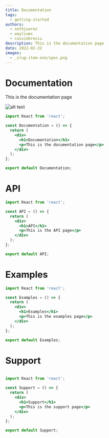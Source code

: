 ```yaml
---
title: Documentation
tags:
  - getting-started
authors:
  - sethjuarez
  - wayliums
  - cassiebreviu
description: This is the documentation page
date: 2022-02-22
images:
  - _slug-item-one/spec.png
---
```


# Documentation

This is the documentation page

![alt text](runtime.png "Title")


```jsx
import React from 'react';

const Documentation = () => {
  return (
    <div>
      <h1>Documentation</h1>
      <p>This is the documentation page</p>
    </div>
  );
};

export default Documentation;
```

# API

```jsx
import React from 'react';

const API = () => {
  return (
    <div>
      <h1>API</h1>
      <p>This is the API page</p>
    </div>
  );
};

export default API;
```

# Examples

```jsx
import React from 'react';

const Examples = () => {
  return (
    <div>
      <h1>Examples</h1>
      <p>This is the examples page</p>
    </div>
  );
};

export default Examples;
```

# Support

```jsx

import React from 'react';

const Support = () => {
  return (
    <div>
      <h1>Support</h1>
      <p>This is the support page</p>
    </div>
  );
};

export default Support;
```

